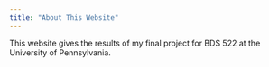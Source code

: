 ```yaml
---
title: "About This Website"
---
```


This website gives the results of my final project for BDS 522 at the University of Pennsylvania. 

